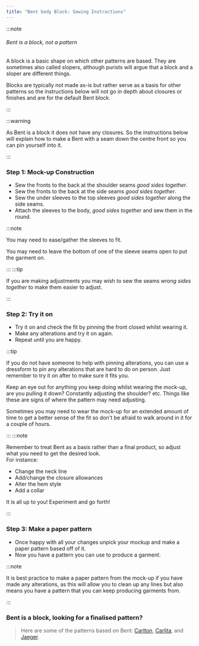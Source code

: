 ```yaml
---
title: "Bent body Block: Sewing Instructions"
---
```


:::note


###### Bent is a block, not a pattern

A block is a basic shape on which other patterns are based.
They are sometimes also called slopers, although purists will argue that a block and a sloper are different things.

Blocks are typically not made as-is but rather serve as a basis for other patterns so the instructions below will not go in depth about closures or finishes and are for the default Bent block.

:::

:::warning


As Bent is a block it does not have any closures. So the instructions below will explain how to make a Bent with a seam down the centre front so you can pin yourself into it.

:::

### Step 1: Mock-up Construction

- Sew the fronts to the back at the shoulder seams _good sides together_.
- Sew the fronts to the back at the side seams _good sides together_.
- Sew the under sleeves to the top sleeves _good sides together_ along the side seams.
- Attach the sleeves to the body, _good sides together_ and sew them in the round.

:::note


You may need to ease/gather the sleeves to fit.

You may need to leave the bottom of one of the sleeve seams open to put the garment on.

:::
:::tip


If you are making adjustments you may wish to sew the seams _wrong sides together_ to make them easier to adjust.

:::

### Step 2: Try it on

- Try it on and check the fit by pinning the front closed whilst wearing it.
- Make any alterations and try it on again.
- Repeat until you are happy.

:::tip


If you do not have someone to help with pinning alterations, you can use a dressform to pin any alterations that are hard to do on person. Just remember to try it on after to make sure it fits you.

Keep an eye out for anything you keep doing whilst wearing the mock-up, are you pulling it down? Constantly adjusting the shoulder? etc. Things like these are signs of where the pattern may need adjusting.

Sometimes you may need to wear the mock-up for an extended amount of time to get a better sense of the fit so don't be afraid to walk around in it for a couple of hours.

:::
:::note


Remember to treat Bent as a basis rather than a final product, so adjust what you need to get the desired look.  
For instance:

- Change the neck line
- Add/change the closure allowances
- Alter the hem style
- Add a collar

It is all up to you! Experiment and go forth!

:::

### Step 3: Make a paper pattern

- Once happy with all your changes unpick your mockup and make a paper pattern based off of it.
- Now you have a pattern you can use to produce a garment.

:::note


It is best practice to make a paper pattern from the mock-up if you have made any alterations, as this will allow you to clean up any lines but also means you have a pattern that you can keep producing garments from.

:::

### Bent is a block, looking for a finalised pattern?

> Here are some of the patterns based on Bent:
> [Carlton](/designs/carlton),
> [Carlita](/designs/carlita),
> and
> [Jaeger](/designs/jaeger).
